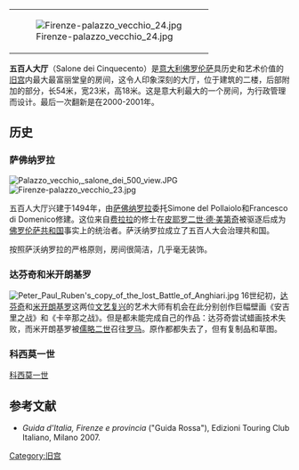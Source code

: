 {{Coord|43|46|9.64|N|11|15|24.45|E|type:landmark|display=title}} 
{{领主广场}}
{|align=right
|[[File:Firenze-palazzo_vecchio_24.jpg|thumb]]
|}
'''五百人大厅'''（Salone dei Cinquecento）是[[意大利|意大利]][[佛罗伦萨|佛罗伦萨]]具历史和艺术价值的[[旧宫|旧宫]]内最大最富丽堂皇的房间，这令人印象深刻的大厅，位于建筑的二楼，后部附加的部分，长54米，宽23米，高18米。这是意大利最大的一个房间，为行政管理而设计。最后一次翻新是在2000-2001年。

==历史==
===萨佛纳罗拉===
[[Image:Palazzo_vecchio,_salone_dei_500_view.JPG|left]]
[[Image:Firenze-palazzo_vecchio_23.jpg|thumb]]

五百人大厅兴建于1494年，由[[萨佛纳罗拉|萨佛纳罗拉]]委托Simone del Pollaiolo和Francesco di Domenico修建。这位来自[[费拉拉|费拉拉]]的修士在[[皮耶罗二世·德·美第奇|皮耶罗二世·德·美第奇]]被驱逐后成为[[佛罗伦萨共和国|佛罗伦萨共和国]]事实上的统治者。萨沃纳罗拉成立了五百人大会治理共和国。

按照萨沃纳罗拉的严格原则，房间很简洁，几乎毫无装饰。

===达芬奇和米开朗基罗===
[[Image:Peter_Paul_Ruben's_copy_of_the_lost_Battle_of_Anghiari.jpg|thumb]]
16世纪初，[[达芬奇|达芬奇]]和[[米开朗基罗|米开朗基罗]]这两位[[文艺复兴|文艺复兴]]的艺术大师有机会在此分别创作巨幅壁画《安吉里之战》和《卡辛那之战》。但是都未能完成自己的作品：达芬奇尝试蜡画技术失败，而米开朗基罗被[[儒略二世|儒略二世]]召往[[罗马|罗马]]。原作都都失去了，但有复制品和草图。

===科西莫一世===
[[科西莫一世_(托斯卡纳)|科西莫一世]]
==参考文献==
*''Guida d'Italia, Firenze e provincia'' ("Guida Rossa"), Edizioni Touring Club Italiano, Milano 2007.

[[Category:旧宫|Category:旧宫]]